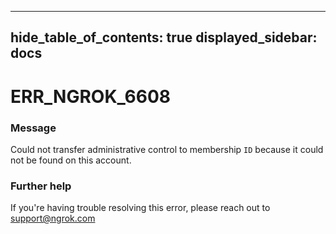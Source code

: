 

---
hide_table_of_contents: true
displayed_sidebar: docs
---


# ERR_NGROK_6608

### Message
Could not transfer administrative control to membership `ID` because it could not be found on this account.

<ErrorDetails error="err_ngrok_6608" />



### Further help
If you're having trouble resolving this error, please reach out to [support@ngrok.com](mailto:support@ngrok.com?subject=Help%20with%20ERR_NGROK_6608)

